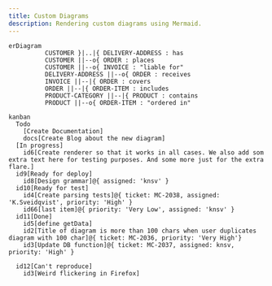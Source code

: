 ```yaml
---
title: Custom Diagrams
description: Rendering custom diagrams using Mermaid.
---
```



<ComingSoon />


```mermaid
erDiagram
          CUSTOMER }|..|{ DELIVERY-ADDRESS : has
          CUSTOMER ||--o{ ORDER : places
          CUSTOMER ||--o{ INVOICE : "liable for"
          DELIVERY-ADDRESS ||--o{ ORDER : receives
          INVOICE ||--|{ ORDER : covers
          ORDER ||--|{ ORDER-ITEM : includes
          PRODUCT-CATEGORY ||--|{ PRODUCT : contains
          PRODUCT ||--o{ ORDER-ITEM : "ordered in"

```


```mermaid
kanban
  Todo
    [Create Documentation]
    docs[Create Blog about the new diagram]
  [In progress]
    id6[Create renderer so that it works in all cases. We also add som extra text here for testing purposes. And some more just for the extra flare.]
  id9[Ready for deploy]
    id8[Design grammar]@{ assigned: 'knsv' }
  id10[Ready for test]
    id4[Create parsing tests]@{ ticket: MC-2038, assigned: 'K.Sveidqvist', priority: 'High' }
    id66[last item]@{ priority: 'Very Low', assigned: 'knsv' }
  id11[Done]
    id5[define getData]
    id2[Title of diagram is more than 100 chars when user duplicates diagram with 100 char]@{ ticket: MC-2036, priority: 'Very High'}
    id3[Update DB function]@{ ticket: MC-2037, assigned: knsv, priority: 'High' }

  id12[Can't reproduce]
    id3[Weird flickering in Firefox]
```